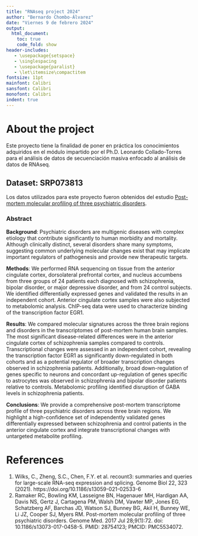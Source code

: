 ```yaml
---
title: "RNAseq project 2024"
author: "Bernardo Chombo-Álvarez"
date: "Viernes 9 de febrero 2024"
output:
  html_document:
    toc: true
    code_fold: show
header-includes:
   - \usepackage{setspace}
   - \singlespacing
   - \usepackage{paralist}
   - \let\itemsize\compactitem
fontsize: 11pt
mainfont: Calibri
sansfont: Calibri
monofont: Calibri
indent: true
---
```


# About the project
Este proyecto tiene la finalidad de poner en práctica los conocimientos adquiridos en el módulo impartido por el Ph.D. Leonardo Collado-Torres para el análisis de datos de secuenciación masiva enfocado al análisis de datos de RNAseq. 


## Dataset: **SRP073813**

Los datos utilizados para este proyecto fueron obtenidos del estudio [Post-mortem molecular profiling of three psychiatric disorders](https://genomemedicine.biomedcentral.com/articles/10.1186/s13073-017-0458-5).  

### Abstract 
**Background**: Psychiatric disorders are multigenic diseases with complex etiology that contribute significantly to human morbidity and mortality. Although clinically distinct, several disorders share many symptoms, suggesting common underlying molecular changes exist that may implicate important regulators of pathogenesis and provide new therapeutic targets.

**Methods**: We performed RNA sequencing on tissue from the anterior cingulate cortex, dorsolateral prefrontal cortex, and nucleus accumbens from three groups of 24 patients each diagnosed with schizophrenia, bipolar disorder, or major depressive disorder, and from 24 control subjects. We identified differentially expressed genes and validated the results in an independent cohort. Anterior cingulate cortex samples were also subjected to metabolomic analysis. ChIP-seq data were used to characterize binding of the transcription factor EGR1.

**Results**: We compared molecular signatures across the three brain regions and disorders in the transcriptomes of post-mortem human brain samples. The most significant disease-related differences were in the anterior cingulate cortex of schizophrenia samples compared to controls. Transcriptional changes were assessed in an independent cohort, revealing the transcription factor EGR1 as significantly down-regulated in both cohorts and as a potential regulator of broader transcription changes observed in schizophrenia patients. Additionally, broad down-regulation of genes specific to neurons and concordant up-regulation of genes specific to astrocytes was observed in schizophrenia and bipolar disorder patients relative to controls. Metabolomic profiling identified disruption of GABA levels in schizophrenia patients.

**Conclusions**: We provide a comprehensive post-mortem transcriptome profile of three psychiatric disorders across three brain regions. We highlight a high-confidence set of independently validated genes differentially expressed between schizophrenia and control patients in the anterior cingulate cortex and integrate transcriptional changes with untargeted metabolite profiling.

# References
1. Wilks, C., Zheng, S.C., Chen, F.Y. et al. recount3: summaries and queries for large-scale RNA-seq expression and splicing. Genome Biol 22, 323 (2021). https://doi.org/10.1186/s13059-021-02533-6
2. Ramaker RC, Bowling KM, Lasseigne BN, Hagenauer MH, Hardigan AA, Davis NS, Gertz J, Cartagena PM, Walsh DM, Vawter MP, Jones EG, Schatzberg AF, Barchas JD, Watson SJ, Bunney BG, Akil H, Bunney WE, Li JZ, Cooper SJ, Myers RM. Post-mortem molecular profiling of three psychiatric disorders. Genome Med. 2017 Jul 28;9(1):72. doi: 10.1186/s13073-017-0458-5. PMID: 28754123; PMCID: PMC5534072.

